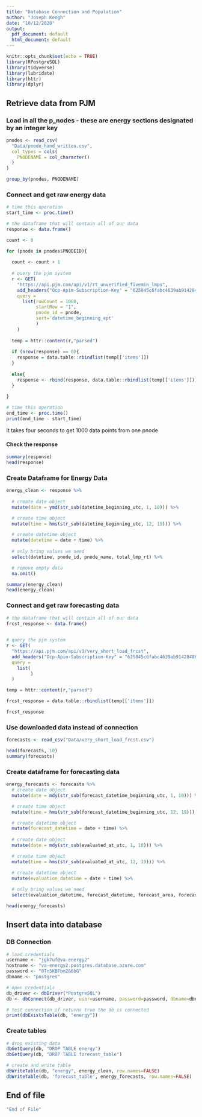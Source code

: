```yaml
---
title: "Database Connection and Population"
author: "Joseph Keogh"
date: "10/12/2020"
output:
  pdf_document: default
  html_document: default
---
```


```r
knitr::opts_chunk$set(echo = TRUE)
library(RPostgreSQL)
library(tidyverse)
library(lubridate)
library(httr)
library(dplyr)
```

## Retrieve data from PJM

### Load in all the p_nodes - these are energy sections designated by an integer key
```r
pnodes <- read_csv(
  "Data/pnode_hand_written.csv",
  col_types = cols(
    PNODENAME = col_character()
  )
)

group_by(pnodes, PNODENAME)
```

### Connect and get raw energy data
```r

# time this operation
start_time <- proc.time()

# the dataframe that will contain all of our data
response <- data.frame()

count <- 0

for (pnode in pnodes$PNODEID){
  
  count <- count + 1
  
  # query the pjm system
  r <- GET(
    "https://api.pjm.com/api/v1/rt_unverified_fivemin_lmps", 
    add_headers("Ocp-Apim-Subscription-Key" = "625845c6fabc4639ab91428486d8d2e2"),
    query = 
      list(rowCount = 1000, 
           startRow = "1", 
           pnode_id = pnode, 
           sort='datetime_beginning_ept'
           )
    )
  
  temp = httr::content(r,"parsed")
  
  if (nrow(response) == 0){
    response = data.table::rbindlist(temp[['items']])
  }
  
  else{
    response <- rbind(response, data.table::rbindlist(temp[['items']]))
  }
  
}

# time this operation
end_time <- proc.time()
print(end_time - start_time)
```

It takes four seconds to get 1000 data points from one pnode

#### Check the response
```r
summary(response)
head(response)
```

### Create Dataframe for Energy Data
```r

energy_clean <- response %>%
  
  # create date object
  mutate(date = ymd(str_sub(datetime_beginning_utc, 1, 10))) %>%

  # create time object
  mutate(time = hms(str_sub(datetime_beginning_utc, 12, 19))) %>%

  # create datetime object
  mutate(datetime = date + time) %>%
  
  # only bring values we need
  select(datetime, pnode_id, pnode_name, total_lmp_rt) %>%

  # remove empty data
  na.omit()

summary(energy_clean)
head(energy_clean)

```

### Connect and get raw forecasting data
```r

# the dataframe that will contain all of our data
frcst_response <- data.frame()

  
# query the pjm system
r <- GET(
  "https://api.pjm.com/api/v1/very_short_load_frcst", 
  add_headers("Ocp-Apim-Subscription-Key" = "625845c6fabc4639ab91428486d8d2e2"),
  query = 
    list(
         )
  )

temp = httr::content(r,"parsed")

frcst_response = data.table::rbindlist(temp[['items']])

frcst_response

```

### Use downloaded data instead of connection
```r
forecasts <- read_csv("Data/very_short_load_frcst.csv")

head(forecasts, 10)
summary(forecasts)
```

### Create dataframe for forecasting data
```r
energy_forecasts <- forecasts %>%
  # create date object
  mutate(date = mdy(str_sub(forecast_datetime_beginning_utc, 1, 10))) %>%

  # create time object
  mutate(time = hms(str_sub(forecast_datetime_beginning_utc, 12, 19))) %>%

  # create datetime object
  mutate(forecast_datetime = date + time) %>%
  
  # create date object
  mutate(date = mdy(str_sub(evaluated_at_utc, 1, 10))) %>%

  # create time object
  mutate(time = hms(str_sub(evaluated_at_utc, 12, 19))) %>%

  # create datetime object
  mutate(evaluation_datetime = date + time) %>%
  
  # only bring values we need
  select(evaluation_datetime, forecast_datetime, forecast_area, forecast_load_mw)

head(energy_forecasts)
```


## Insert data into database

### DB Connection
```r
# load credentials
username <- "jgk7uf@va-energy2"
hostname <- "va-energy2.postgres.database.azure.com"
password <- "0Tn5KBFbm2&6bG"
dbname <- "postgres"

# open credentials
db_driver <- dbDriver("PostgreSQL")
db <- dbConnect(db_driver, user=username, password=password, dbname=dbname, host=hostname)

# test connection if returns true the db is connected
print(dbExistsTable(db, "energy"))
```

### Create tables
```r

# drop existing data
dbGetQuery(db, "DROP TABLE energy")
dbGetQuery(db, "DROP TABLE forecast_table")

# create and write table
dbWriteTable(db, "energy", energy_clean, row.names=FALSE)
dbWriteTable(db, 'forecast_table', energy_forecasts, row.names=FALSE)

```

## End of file
```r
"End of File"
```




























